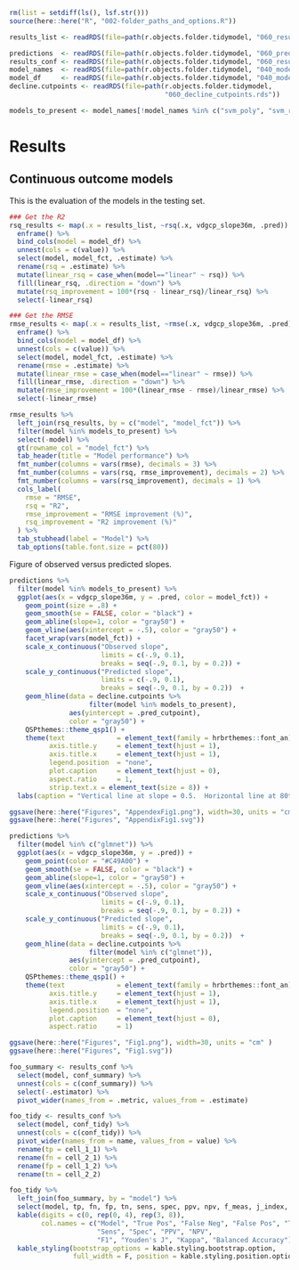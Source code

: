 
```r
rm(list = setdiff(ls(), lsf.str()))
source(here::here("R", "002-folder_paths_and_options.R"))

results_list <- readRDS(file=path(r.objects.folder.tidymodel, "060_results_list.rds"))

predictions  <- readRDS(file=path(r.objects.folder.tidymodel, "060_predictions.rds"))
results_conf <- readRDS(file=path(r.objects.folder.tidymodel, "060_results_conf.rds"))
model_names  <- readRDS(file=path(r.objects.folder.tidymodel, "040_model_names.rds"))
model_df     <- readRDS(file=path(r.objects.folder.tidymodel, "040_model_df.rds"))
decline.cutpoints <- readRDS(file=path(r.objects.folder.tidymodel,
                                       "060_decline_cutpoints.rds"))

models_to_present <- model_names[!model_names %in% c("svm_poly", "svm_rbf")]
```

# Results

## Continuous outcome models

This is the evaluation of the models in the testing set.

```r
### Get the R2
rsq_results <- map(.x = results_list, ~rsq(.x, vdgcp_slope36m, .pred)) %>%
  enframe() %>%
  bind_cols(model = model_df) %>%
  unnest(cols = c(value)) %>%
  select(model, model_fct, .estimate) %>%
  rename(rsq = .estimate) %>%
  mutate(linear_rsq = case_when(model=="linear" ~ rsq)) %>%
  fill(linear_rsq, .direction = "down") %>%
  mutate(rsq_improvement = 100*(rsq - linear_rsq)/linear_rsq) %>%
  select(-linear_rsq)

### Get the RMSE
rmse_results <- map(.x = results_list, ~rmse(.x, vdgcp_slope36m, .pred)) %>%
  enframe() %>%
  bind_cols(model = model_df) %>%
  unnest(cols = c(value)) %>%
  select(model, model_fct, .estimate) %>%
  rename(rmse = .estimate) %>%
  mutate(linear_rmse = case_when(model=="linear" ~ rmse)) %>%
  fill(linear_rmse, .direction = "down") %>%
  mutate(rmse_improvement = 100*(linear_rmse - rmse)/linear_rmse) %>%
  select(-linear_rmse)

rmse_results %>%
  left_join(rsq_results, by = c("model", "model_fct")) %>%
  filter(model %in% models_to_present) %>%
  select(-model) %>%
  gt(rowname_col = "model_fct") %>%
  tab_header(title = "Model performance") %>%
  fmt_number(columns = vars(rmse), decimals = 3) %>%
  fmt_number(columns = vars(rsq, rmse_improvement), decimals = 2) %>%
  fmt_number(columns = vars(rsq_improvement), decimals = 1) %>%
  cols_label(
    rmse = "RMSE",
    rsq = "R2",
    rmse_improvement = "RMSE improvement (%)",
    rsq_improvement = "R2 improvement (%)"
  ) %>%
  tab_stubhead(label = "Model") %>%
  tab_options(table.font.size = pct(80))

```


Figure of observed versus predicted slopes.

```r
predictions %>%
  filter(model %in% models_to_present) %>%
  ggplot(aes(x = vdgcp_slope36m, y = .pred, color = model_fct)) +
    geom_point(size = .8) +
    geom_smooth(se = FALSE, color = "black") +
    geom_abline(slope=1, color = "gray50") +
    geom_vline(aes(xintercept = -.5), color = "gray50") +
    facet_wrap(vars(model_fct)) +
    scale_x_continuous("Observed slope", 
                       limits = c(-.9, 0.1), 
                       breaks = seq(-.9, 0.1, by = 0.2)) +
    scale_y_continuous("Predicted slope", 
                       limits = c(-.9, 0.1), 
                       breaks = seq(-.9, 0.1, by = 0.2))  +
    geom_hline(data = decline.cutpoints %>%
                    filter(model %in% models_to_present), 
               aes(yintercept = .pred_cutpoint),
               color = "gray50") +
    QSPthemes::theme_qsp1() +
    theme(text             = element_text(family = hrbrthemes::font_an),
          axis.title.y     = element_text(hjust = 1),
          axis.title.x     = element_text(hjust = 1),
          legend.position  = "none",
          plot.caption     = element_text(hjust = 0),
          aspect.ratio     = 1,
          strip.text.x = element_text(size = 8)) +
  labs(caption = "Vertical line at slope = 0.5.  Horizontal line at 80th percentile of predictions.")

ggsave(here::here("Figures", "AppendexFig1.png"), width=30, units = "cm" )
ggsave(here::here("Figures", "AppendixFig1.svg"))
```

```r
predictions %>%
  filter(model %in% c("glmnet")) %>%
  ggplot(aes(x = vdgcp_slope36m, y = .pred)) +
    geom_point(color = "#C49A00") +
    geom_smooth(se = FALSE, color = "black") +
    geom_abline(slope=1, color = "gray50") +
    geom_vline(aes(xintercept = -.5), color = "gray50") +
    scale_x_continuous("Observed slope", 
                       limits = c(-.9, 0.1), 
                       breaks = seq(-.9, 0.1, by = 0.2)) +
    scale_y_continuous("Predicted slope", 
                       limits = c(-.9, 0.1), 
                       breaks = seq(-.9, 0.1, by = 0.2))  +
    geom_hline(data = decline.cutpoints %>%
                    filter(model %in% c("glmnet")), 
               aes(yintercept = .pred_cutpoint),
               color = "gray50") +
    QSPthemes::theme_qsp1() +
    theme(text             = element_text(family = hrbrthemes::font_an),
          axis.title.y     = element_text(hjust = 1),
          axis.title.x     = element_text(hjust = 1),
          legend.position  = "none",
          plot.caption     = element_text(hjust = 0),
          aspect.ratio     = 1) 

ggsave(here::here("Figures", "Fig1.png"), width=30, units = "cm" )
ggsave(here::here("Figures", "Fig1.svg"))
```

```r

foo_summary <- results_conf %>%
  select(model, conf_summary) %>%
  unnest(cols = c(conf_summary)) %>%
  select(-.estimator) %>%
  pivot_wider(names_from = .metric, values_from = .estimate)

foo_tidy <- results_conf %>%
  select(model, conf_tidy) %>%
  unnest(cols = c(conf_tidy)) %>%
  pivot_wider(names_from = name, values_from = value) %>%
  rename(tp = cell_1_1) %>%
  rename(fn = cell_2_1) %>%
  rename(fp = cell_1_2) %>%
  rename(tn = cell_2_2) 

foo_tidy %>%
  left_join(foo_summary, by = "model") %>%
  select(model, tp, fn, fp, tn, sens, spec, ppv, npv, f_meas, j_index, kap, bal_accuracy) %>%
  kable(digits = c(0, rep(0, 4), rep(3, 8)),
        col.names = c("Model", "True Pos", "False Neg", "False Pos", "True Neg", 
                      "Sens", "Spec", "PPV", "NPV", 
                      "F1", "Youden's J", "Kappa", "Balanced Accuracy")) %>%
  kable_styling(bootstrap_options = kable.styling.bootstrap.option, 
                full_width = F, position = kable.styling.position.option)



```